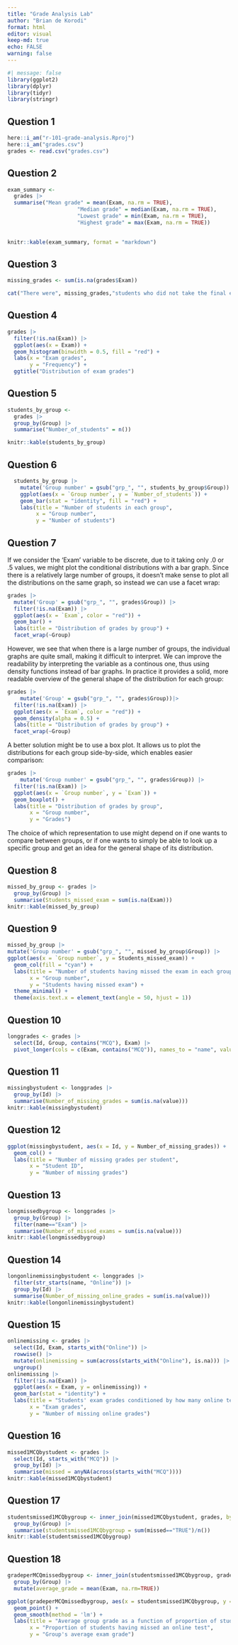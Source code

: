 ```yaml
---
title: "Grade Analysis Lab"
author: "Brian de Korodi"
format: html
editor: visual
keep-md: true
echo: FALSE
warning: false
---
```


```r
#| message: false
library(ggplot2)
library(dplyr)
library(tidyr)
library(stringr)
```

## Question 1

```r
here::i_am("r-101-grade-analysis.Rproj")
here::i_am("grades.csv")
grades <- read.csv("grades.csv")
```

## Question 2

```r
exam_summary <-
  grades |>
  summarise("Mean grade" = mean(Exam, na.rm = TRUE),
                      "Median grade" = median(Exam, na.rm = TRUE),
                      "Lowest grade" = min(Exam, na.rm = TRUE),
                      "Highest grade" = max(Exam, na.rm = TRUE))
  
```

```r
knitr::kable(exam_summary, format = "markdown")
```

## Question 3

```r
missing_grades <- sum(is.na(grades$Exam))
```

```r
cat("There were", missing_grades,"students who did not take the final exam.")
```

## Question 4

```r
grades |>
  filter(!is.na(Exam)) |>
  ggplot(aes(x = Exam)) +
  geom_histogram(binwidth = 0.5, fill = "red") +
  labs(x = "Exam grades",
       y = "Frequency") +
  ggtitle("Distribution of exam grades")
```

## Question 5

```r
students_by_group <- 
  grades |>
  group_by(Group) |>
  summarise("Number_of_students" = n())
```

```r
knitr::kable(students_by_group)
```

## Question 6

```r
  students_by_group |>
    mutate('Group number' = gsub("grp_", "", students_by_group$Group)) |>
    ggplot(aes(x = `Group number`, y = `Number_of_students`)) +
    geom_bar(stat = "identity", fill = "red") +
    labs(title = "Number of students in each group",
         x = "Group number",
         y = "Number of students") 
```

## Question 7

If we consider the 'Exam' variable to be discrete, due to it taking only .0 or .5 values, we might plot the conditional distributions with a bar graph. Since there is a relatively large number of groups, it doesn't make sense to plot all the distributions on the same graph, so instead we can use a facet wrap:

```r
grades |>
  mutate('Group' = gsub("grp_", "", grades$Group)) |>
  filter(!is.na(Exam)) |>
  ggplot(aes(x = `Exam`, color = "red")) + 
  geom_bar() +
  labs(title = "Distribution of grades by group") +
  facet_wrap(~Group)
```

However, we see that when there is a large number of groups, the individual graphs are quite small, making it difficult to interpret. We can improve the readability by interpreting the variable as a continous one, thus using density functions instead of bar graphs. In practice it provides a solid, more readable overview of the general shape of the distribution for each group:

```r
grades |>
    mutate('Group' = gsub("grp_", "", grades$Group))|>
  filter(!is.na(Exam)) |>
  ggplot(aes(x = `Exam`, color = "red")) + 
  geom_density(alpha = 0.5) +
  labs(title = "Distribution of grades by group") +
  facet_wrap(~Group)
```

A better solution might be to use a box plot. It allows us to plot the distributions for each group side-by-side, which enables easier comparison:

```r
grades |>
    mutate('Group number' = gsub("grp_", "", grades$Group)) |>
  filter(!is.na(Exam)) |>
  ggplot(aes(x = `Group number`, y = `Exam`)) +
  geom_boxplot() +
  labs(title = "Distribution of grades by group",
       x = "Group number",
       y = "Grades")
```

The choice of which representation to use might depend on if one wants to compare between groups, or if one wants to simply be able to look up a specific group and get an idea for the general shape of its distribution.

## Question 8

```r
missed_by_group <- grades |>
  group_by(Group) |>
  summarise(Students_missed_exam = sum(is.na(Exam)))
knitr::kable(missed_by_group)
```

## Question 9

```r
missed_by_group |>
mutate('Group number' = gsub("grp_", "", missed_by_group$Group)) |>
ggplot(aes(x = `Group number`, y = Students_missed_exam)) + 
  geom_col(fill = "cyan") +
  labs(title = "Number of students having missed the exam in each group",
       x = "Group number",
       y = "Students having missed exam") +
  theme_minimal() +
  theme(axis.text.x = element_text(angle = 50, hjust = 1))
```

## Question 10

```r
longgrades <- grades |>
  select(Id, Group, contains("MCQ"), Exam) |>
  pivot_longer(cols = c(Exam, contains("MCQ")), names_to = "name", values_to = "value")
```

## Question 11

```r
missingbystudent <- longgrades |>
  group_by(Id) |>
  summarise(Number_of_missing_grades = sum(is.na(value)))
knitr::kable(missingbystudent)
```

## Question 12

```r
ggplot(missingbystudent, aes(x = Id, y = Number_of_missing_grades)) +
  geom_col() +
  labs(title = "Number of missing grades per student",
       x = "Student ID", 
       y = "Number of missing grades")
```

## Question 13

```r
longmissedbygroup <- longgrades |>
  group_by(Group) |>
  filter(name=="Exam") |>
  summarise(Number_of_missed_exams = sum(is.na(value)))
knitr::kable(longmissedbygroup)
```

## Question 14

```r
longonlinemissingbystudent <- longgrades |>
  filter(str_starts(name, "Online")) |>  
  group_by(Id) |>
  summarise(Number_of_missing_online_grades = sum(is.na(value)))
knitr::kable(longonlinemissingbystudent)
```

## Question 15

```r
onlinemissing <- grades |> 
  select(Id, Exam, starts_with("Online")) |>
  rowwise() |>
  mutate(onlinemissing = sum(across(starts_with("Online"), is.na))) |>
  ungroup()
onlinemissing |> 
  filter(!is.na(Exam)) |>
  ggplot(aes(x = Exam, y = onlinemissing)) +
  geom_bar(stat = "identity") +
  labs(title = "Students' exam grades conditioned by how many online tests they missed",
       x = "Exam grades",
       y = "Number of missing online grades")
```

## Question 16

```r
missed1MCQbystudent <- grades |>
  select(Id, starts_with("MCQ")) |>
  group_by(Id) |>
  summarise(missed = anyNA(across(starts_with("MCQ"))))
knitr::kable(missed1MCQbystudent)
```

## Question 17

```r
studentsmissed1MCQbygroup <- inner_join(missed1MCQbystudent, grades, by=join_by(Id)) |>
  group_by(Group) |>
  summarise(studentsmissed1MCQbygroup = sum(missed=="TRUE")/n())
knitr::kable(studentsmissed1MCQbygroup)
```

## Question 18

```r
gradeperMCQmissedbygroup <- inner_join(studentsmissed1MCQbygroup, grades, by=join_by(Group)) |> 
  group_by(Group) |>
  mutate(average_grade = mean(Exam, na.rm=TRUE))

ggplot(gradeperMCQmissedbygroup, aes(x = studentsmissed1MCQbygroup, y = average_grade)) +
  geom_point() +
  geom_smooth(method = 'lm') +
  labs(title = "Average group grade as a function of proportion of students having missed an online exam",
       x = "Proportion of students having missed an online test",
       y = "Group's average exam grade")
```
